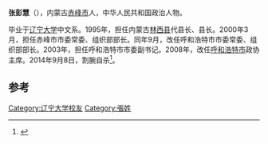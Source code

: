 '''张彭慧'''（{{bd|1954年|8月|2014年|9月8日|catIdx=Zhang}}），内蒙古[[赤峰市|赤峰市]]人，中华人民共和国政治人物。

毕业于[[辽宁大学|辽宁大学]]中文系。1995年，担任内蒙古[[林西县|林西县]]代县长、县长。2000年3月，担任赤峰市市委常委、组织部部长。同年9月，改任呼和浩特市市委常委、组织部部长。2003年，担任呼和浩特市市委副书记。2008年，改任[[呼和浩特市|呼和浩特市]]政协主席。2014年9月8日，割腕自杀<ref>{{cite news|title=呼和浩特市政协原主席张彭慧自杀|url=http://news.sohu.com/20140909/n404162736.shtml|accessdate=2014-09-09|newspaper=搜狐网|archive-date=2021-02-27|archive-url=https://web.archive.org/web/20210227042108/http://news.sohu.com/20140909/n404162736.shtml|dead-url=no}}</ref>。

==参考==
{{reflist}}
{{中华人民共和国官员小作品}}
[[Category:辽宁大学校友|Category:辽宁大学校友]]
[[Category:張姓|Category:張姓]]